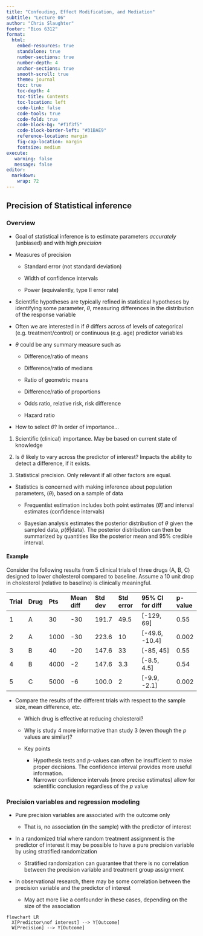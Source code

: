 ```yaml
---
title: "Confouding, Effect Modification, and Mediation"
subtitle: "Lecture 06"
author: "Chris Slaughter"
footer: "Bios 6312"
format:
  html:
    embed-resources: true
    standalone: true
    number-sections: true
    number-depth: 4
    anchor-sections: true
    smooth-scroll: true
    theme: journal
    toc: true
    toc-depth: 4
    toc-title: Contents
    toc-location: left
    code-link: false
    code-tools: true
    code-fold: true
    code-block-bg: "#f1f3f5"
    code-block-border-left: "#31BAE9"
    reference-location: margin
    fig-cap-location: margin
    fontsize: medium
execute:
   warning: false
   message: false
editor: 
  markdown: 
    wrap: 72
---
```


## Precision of Statistical inference

### Overview

-   Goal of statistical inference is to estimate parameters *accurately*
    (unbiased) and with high *precision*

-   Measures of precision

    -   Standard error (not standard deviation)

    -   Width of confidence intervals

    -   Power (equivalently, type II error rate)

-   Scientific hypotheses are typically refined in statistical
    hypotheses by identifying some parameter, $\theta$, measuring
    differences in the distribution of the response variable

-   Often we are interested in if $\theta$ differs across of levels of
    categorical (e.g. treatment/control) or continuous (e.g. age)
    predictor variables

-   $\theta$ could be any summary measure such as

    -   Difference/ratio of means

    -   Difference/ratio of medians

    -   Ratio of geometric means

    -   Difference/ratio of proportions

    -   Odds ratio, relative risk, risk difference

    -   Hazard ratio

-   How to select $\theta$? In order of importance\...

1.  Scientific (clinical) importance. May be based on current state of
    knowledge

2.  Is $\theta$ likely to vary across the predictor of interest? Impacts
    the ability to detect a difference, if it exists.

3.  Statistical precision. Only relevant if all other factors are equal.

-   Statistics is concerned with making inference about population
    parameters, ($\theta$), based on a sample of data

    -   Frequentist estimation includes both point estimates
        ($\hat{\theta}$) and interval estimates (confidence intervals)

    -   Bayesian analysis estimates the posterior distribution of
        $\theta$ given the sampled data, $p(\theta | \textrm{data})$.
        The posterior distribution can then be summarized by quantities
        like the posterior mean and 95% credible interval.

#### Example

Consider the following results from 5 clinical trials of three drugs (A,
B, C) designed to lower cholesterol compared to baseline. Assume a 10
unit drop in cholesterol (relative to baseline) is clinically
meaningful.

| Trial | Drug | Pts  | Mean diff | Std dev | Std error | 95% CI for diff  | p-value |
|:------|:-----|:-----|:----------|:--------|:----------|:-----------------|:--------|
| 1     | A    | 30   | -30       | 191.7   | 49.5      | \[-129, 69\]     | 0.55    |
| 2     | A    | 1000 | -30       | 223.6   | 10        | \[-49.6, -10.4\] | 0.002   |
| 3     | B    | 40   | -20       | 147.6   | 33        | \[-85, 45\]      | 0.55    |
| 4     | B    | 4000 | -2        | 147.6   | 3.3       | \[-8.5, 4.5\]    | 0.54    |
| 5     | C    | 5000 | -6        | 100.0   | 2         | \[-9.9, -2.1\]   | 0.002   |

-   Compare the results of the different trials with respect to the
    sample size, mean difference, etc.

    -   Which drug is effective at reducing cholesterol?

    -   Why is study 4 more informative than study 3 (even though the
        $p$ values are similar)?

    -   Key points

        -   Hypothesis tests and $p$-values can often be insufficient to
            make proper decisions. The confidence interval provides more
            useful information.
        -   Narrower confidence intervals (more precise estimates) allow
            for scientific conclusion regardless of the $p$ value

### Precision variables and regression modeling

-   Pure precision variables are associated with the outcome only

    -   That is, no association (in the sample) with the predictor of
        interest

-   In a randomized trial where random treatment assignment is the
    predictor of interest it may be possible to have a pure precision
    variable by using stratified randomization

    -   Stratified randomization can guarantee that there is no
        correlation between the precision variable and treatment group
        assignment

-   In observational research, there may be some correlation between the
    precision variable and the predictor of interest

    -   May act more like a confounder in these cases, depending on the
        size of the association

```mermaid
flowchart LR
  X[Predictor\nof interest] --> Y[Outcome]
  W[Precision] --> Y[Outcome]
```
